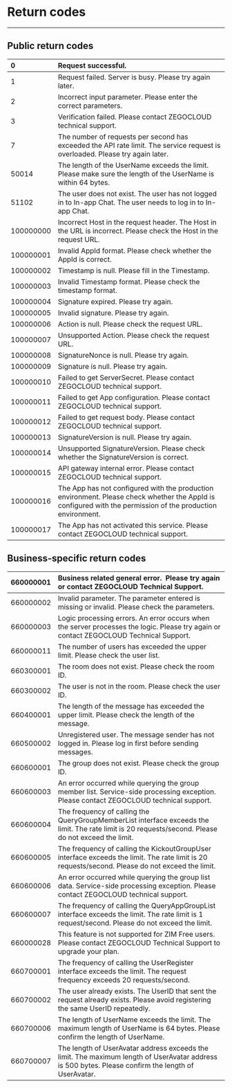 # Return codes

- - -

## Public return codes

| 0 | Request successful. |
| :-- | :-- | 
| 1 | Request failed. Server is busy. Please try again later. |
| 2 | Incorrect input parameter. Please enter the correct parameters. |
| 3 | Verification failed. Please contact ZEGOCLOUD technical support. |
| 7 | The number of requests per second has exceeded the API rate limit. The service request is overloaded. Please try again later. |
| 50014 | The length of the UserName exceeds the limit.  Please make sure the length of the UserName is within 64 bytes. |
| 51102 | The user does not exist. The user has not logged in to In-app Chat. The user needs to log in to In-app Chat. |
| 100000000 | Incorrect Host in the request header. The Host in the URL is incorrect. Please check the Host in the request URL. |
| 100000001 | Invalid AppId format. Please check whether the AppId is correct. |
| 100000002 | Timestamp is null. Please fill in the Timestamp. |
| 100000003 | Invalid Timestamp format. Please check the timestamp format. |
| 100000004 | Signature expired. Please try again. |
| 100000005 | Invalid signature. Please try again. |
| 100000006 | Action is null. Please check the request URL. |
| 100000007 | Unsupported Action. Please check the request URL. |
| 100000008 | SignatureNonce is null. Please try again. |
| 100000009 | Signature is null. Please try again. |
| 100000010 | Failed to get ServerSecret. Please contact ZEGOCLOUD technical support. |
| 100000011 | Failed to get App configuration. Please contact ZEGOCLOUD technical support. |
| 100000012 | Failed to get request body. Please contact ZEGOCLOUD technical support. |
| 100000013 | SignatureVersion is null. Please try again. |
| 100000014 | Unsupported SignatureVersion. Please check whether the SignatureVersion is correct. |
| 100000015 | API gateway internal error. Please contact ZEGOCLOUD technical support. |
| 100000016 | The App has not configured with the production environment. Please check whether the AppId is configured with the permission of the production environment. |
| 100000017 | The App has not activated this service. Please contact ZEGOCLOUD technical support. |


## Business-specific return codes

| 660000001 | Business related general error.&nbsp; Please try again or contact ZEGOCLOUD Technical Support. |
| :-- | :-- | 
| 660000002 | Invalid parameter. The parameter entered is missing or invalid. Please check the parameters. |
| 660000003 | Logic processing errors. An error occurs when the server processes the logic. Please try again or contact ZEGOCLOUD Technical Support. |
| 660000011 | The number of users has exceeded the upper limit. Please check the user list. |
| 660300001 | The room does not exist. Please check the room ID. |
| 660300002 | The user is not in the room. Please check the user ID. |
| 660400001 | The length of the message has exceeded the upper limit. Please check the length of the message. |
| 660500002 | Unregistered user. The message sender has not logged in. Please log in first before sending messages. |
| 660600001 | The group does not exist. Please check the group ID.&nbsp; |
| 660600003 | An error occurred while querying the group member list. Service-side processing exception. Please contact ZEGOCLOUD technical support. |
| 660600004 | The frequency of calling the QueryGroupMemberList interface exceeds the limit. The rate limit is 20 requests/second. Please do not exceed the limit. |
| 660600005 | The frequency of calling the KickoutGroupUser interface exceeds the limit. The rate limit is 20 requests/second. Please do not exceed the limit. |
| 660600006 | An error occurred while querying the group list data. Service-side processing exception. Please contact ZEGOCLOUD technical support. |
| 660600007 | The frequency of calling the QueryAppGroupList interface exceeds the limit. The rate limit is 1 request/second. Please do not exceed the limit. |
| 660000028 | This feature is not supported for ZIM Free users. Please contact ZEGOCLOUD Technical Support to upgrade your plan.|
| 660700001 | The frequency of calling the UserRegister interface exceeds the limit. The request frequency exceeds 20 requests/second. |
| 660700002 | The user already exists. The UserID that sent the request already exists. Please avoid registering the same UserID repeatedly. |
| 660700006 | The length of UserName exceeds the limit. The maximum length of UserName is 64 bytes. Please confirm the length of UserName. |
| 660700007 | The length of UserAvatar address exceeds the limit. The maximum length of UserAvatar address is 500 bytes. Please confirm the length of UserAvatar. |
